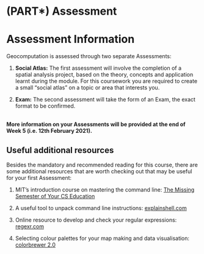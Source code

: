 # (PART\*) Assessment {-}

# Assessment Information  {-}

Geocomputation is assessed through two separate Assessments:

1) **Social Atlas:** The first assessment will involve the completion of a spatial analysis project, based on the theory, concepts and application learnt during the module. For this coursework you are required to create a small “social atlas” on a topic or area that interests you.

2) **Exam:** The second assessment will take the form of an Exam, the exact format to be confirmed.

<br>
**More information on your Assessments will be provided at the end of Week 5 (i.e. 12th February 2021).**


## Useful additional resources {-}

Besides the mandatory and recommended reading for this course, there are some additional resources that are worth checking out that may be useful for your first Assessment:

1. MIT's introduction course on mastering the command line: [The Missing Semester of Your CS Education](https://missing.csail.mit.edu/) 

2. A useful tool to unpack command line instructions: [explainshell.com](https://www.explainshell.com/)

3. Online resource to develop and check your regular expressions: [regexr.com](https://regexr.com/5d21d)

4. Selecting colour palettes for your map making and data visualisation: [colorbrewer 2.0](https://colorbrewer2.org)